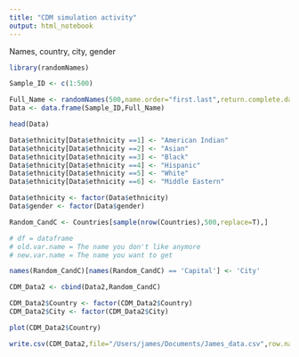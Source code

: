 ---
title: "CDM simulation activity"
output: html_notebook
---

Names, country, city, gender 

```{r}

library(randomNames)
```
```{r}
Sample_ID <- c(1:500)

Full_Name <- randomNames(500,name.order="first.last",return.complete.data=T)
Data <- data.frame(Sample_ID,Full_Name)
```


```{r}
head(Data)
```



```{r}
Data$ethnicity[Data$ethnicity ==1] <- "American Indian"
Data$ethnicity[Data$ethnicity ==2] <- "Asian"
Data$ethnicity[Data$ethnicity ==3] <- "Black"
Data$ethnicity[Data$ethnicity ==4] <- "Hispanic"
Data$ethnicity[Data$ethnicity ==5] <- "White"
Data$ethnicity[Data$ethnicity ==6] <- "Middle Eastern"

```

```{r}
Data$ethnicity <- factor(Data$ethnicity)
Data$gender <- factor(Data$gender)
```





```{r}
Random_CandC <- Countries[sample(nrow(Countries),500,replace=T),]
```

```{r}
# df = dataframe
# old.var.name = The name you don't like anymore
# new.var.name = The name you want to get

names(Random_CandC)[names(Random_CandC) == 'Capital'] <- 'City'
```


```{r}
CDM_Data2 <- cbind(Data2,Random_CandC)
```

```{r}
CDM_Data2$Country <- factor(CDM_Data2$Country)
CDM_Data2$City <- factor(CDM_Data2$City)
```

```{r}
plot(CDM_Data2$Country)
```

```{r}
write.csv(CDM_Data2,file="/Users/james/Documents/James_data.csv",row.names=F)
```

